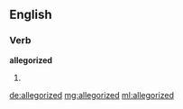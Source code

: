 ==English==

===Verb===
'''allegorized'''

# {{past of|allegorize}}

[[de:allegorized]]
[[mg:allegorized]]
[[ml:allegorized]]